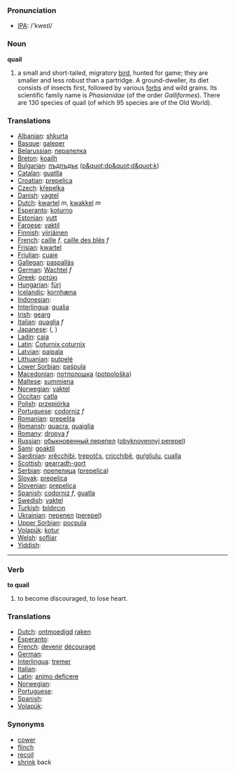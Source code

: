 === Pronunciation ===
*[[w:IPA|IPA]]: /'kweɪl/

=== Noun ===

'''quail'''

# a small and short-tailed, migratory [[bird]], hunted for game; they are smaller and less robust than a partridge. A ground-dweller, its diet consists of insects first, followed by various [[forb]]s and wild grains.  Its scientific family name is ''Phasianidae'' (of the order ''Galliformes''). There are 130 species of quail (of which 95 species are of the Old World).

=== Translations ===
*[[Albanian]]: [[shkurta]]
*[[Basque]]: [[galeper]]
*[[Belarussian]]: [[перапелка]]
*[[Breton]]: [[koailh]]
*[[Bulgarian]]: [[пъдпъдък]] ([[p&quot;dp&quot;d&quot;k]])
*[[Catalan]]: [[guatlla]]
*[[Croatian]]: [[prepelica]]
*[[Czech]]: [[křepelka]]
*[[Danish]]: [[vagtel]]
*[[Dutch]]: [[kwartel]] ''m'', [[kwakkel]] ''m''
*[[Esperanto]]: [[koturno]]
*[[Estonian]]: [[vutt]]
*[[Faroese]]: [[vaktil]]
*[[Finnish]]: [[viiriäinen]]
*[[French]]: [[caille]] ''f'', [[caille des blés]] ''f''
*[[Frisian]]: [[kwartel]]
*[[Friulian]]: [[cuaie]]
*[[Gallegan]]: [[paspallás]]
*[[German]]: [[Wachtel]] ''f''
*[[Greek]]: [[ορτύκι]] '' ''
*[[Hungarian]]: [[fürj]]
*[[Icelandic]]: [[kornhæna]]
*[[Indonesian]]: [[]]
*[[Interlingua]]: [[qualia]]
*[[Irish]]: [[gearg]]
*[[Italian]]: [[quaglia]] ''f''
*[[Japanese]]: [[]] ([[]], )
*[[Ladin]]: [[caia]]
*[[Latin]]: [[Coturnix coturnix]] '' ''
*[[Latvian]]: [[paipala]]
*[[Lithuanian]]: [[putpelė]]
*[[Lower Sorbian]]: [[paśpula]]
*[[Macedonian]]: [[потполошка]] ([[potpološka]])
*[[Maltese]]: [[summiena]]
*[[Norwegian]]: [[vaktel]]
*[[Occitan]]: [[catla]]
*[[Polish]]: [[przepiórka]] '' ''
*[[Portuguese]]: [[codorniz]] ''f''
*[[Romanian]]: [[prepeliţa]]
*[[Romansh]]: [[quacra]], [[quaiglia]]
*[[Romany]]: [[dropya]] ''f''
*[[Russian]]: [[обыкновенный перепел]] ([[obyknovennyj perepel]]) '' ''
*[[Sami]]: [[goaktil]]
*[[Sardinian]]: [[xrěcchibi]], [[trepotčs]], [[cricchibě]], [[guŕgliulu]], [[cualla]]
*[[Scottish]]: [[gearradh-gort]]
*[[Serbian]]: [[препелица]] ([[prepelica]])
*[[Slovak]]: [[prepelica]]
*[[Slovenian]]: [[prepelica]]
*[[Spanish]]: [[codorniz]] ''f'', [[guatla]] '' ''
*[[Swedish]]: [[vaktel]]
*[[Turkish]]: [[bıldırcın]]
*[[Ukrainian]]: [[перепел]] ([[perepel]])
*[[Upper Sorbian]]: [[pocpula]]
*[[Volapük]]: [[kotur]]
*[[Welsh]]: [[sofliar]]
*[[Yiddish]]: [[]]

----

=== Verb  ===

'''to quail'''

# to become discouraged, to lose heart.

=== Translations ===
*[[Dutch]]: [[ontmoedigd]] [[raken]]
*[[Esperanto]]: [[]]
*[[French]]: [[devenir]] [[découragé]]
*[[German]]: [[]]
*[[Interlingua]]: [[tremer]]
*[[Italian]]: [[]]
*[[Latin]]: [[animo deficere]]
*[[Norwegian]]: [[]]
*[[Portuguese]]: [[]]
*[[Spanish]]: [[]]
*[[Volapük]]: [[]]

=== Synonyms ===
*[[cower]]
*[[flinch]]
*[[recoil]]
*[[shrink]] back